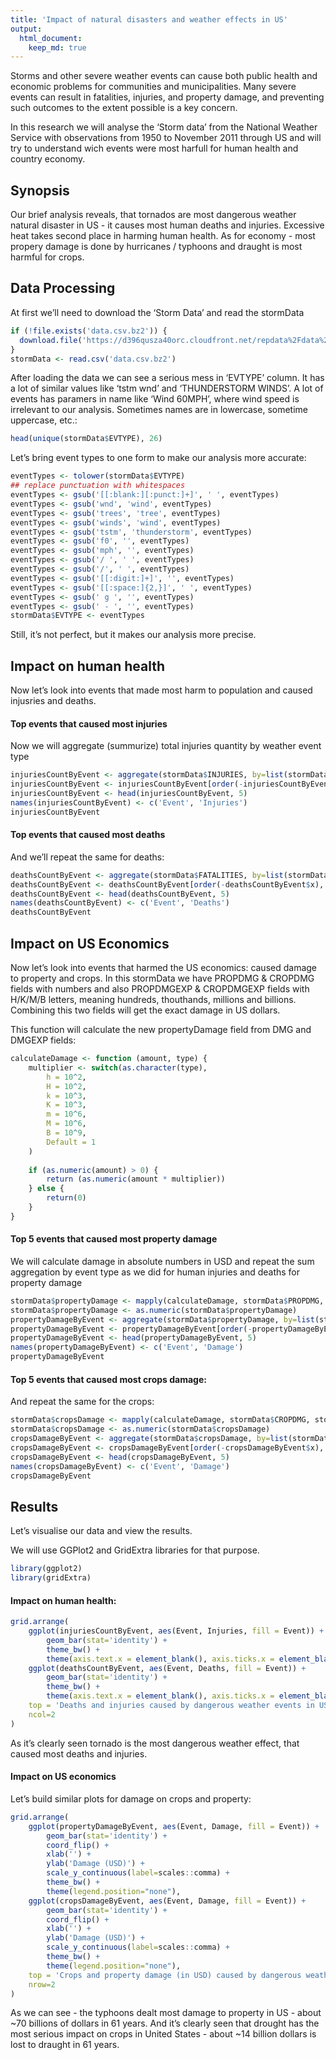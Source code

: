 ```yaml
---
title: 'Impact of natural disasters and weather effects in US'
output: 
  html_document:
    keep_md: true
---
```


Storms and other severe weather events can cause both public health and economic problems for communities and municipalities. Many severe events can result in fatalities, injuries, and property damage, and preventing such outcomes to the extent possible is a key concern.

In this research we will analyse the 'Storm data' from the National Weather Service with observations from 1950 to November 2011 through US and will try to understand wich events were most harfull for human health and country economy.


## Synopsis
Our brief analysis reveals, that tornados are most dangerous weather natural disaster in US - it causes most human deaths and injuries. Excessive heat takes second place in harming human health.
As for economy - most propery damage is done by hurricanes / typhoons and draught is most harmful for crops.


## Data Processing 
 
At first we'll need to download the 'Storm Data' and read the stormData
```r
if (!file.exists('data.csv.bz2')) {
  download.file('https://d396qusza40orc.cloudfront.net/repdata%2Fdata%2FStormData.csv.bz2', 'data.csv.bz2')
}
stormData <- read.csv('data.csv.bz2')
```

After loading the data we can see a serious mess in 'EVTYPE' column. It has a lot of similar values like 'tstm wnd' and 'THUNDERSTORM WINDS'. A lot of events has paramers in name like 'Wind 60MPH', where wind speed is irrelevant to our analysis. Sometimes names are in lowercase, sometime uppercase, etc.:
```r
head(unique(stormData$EVTYPE), 26)
```

Let's bring event types to one form to make our analysis more accurate:
```r
eventTypes <- tolower(stormData$EVTYPE)
## replace punctuation with whitespaces
eventTypes <- gsub('[[:blank:][:punct:]+]', ' ', eventTypes)
eventTypes <- gsub('wnd', 'wind', eventTypes)
eventTypes <- gsub('trees', 'tree', eventTypes)
eventTypes <- gsub('winds', 'wind', eventTypes)
eventTypes <- gsub('tstm', 'thunderstorm', eventTypes)
eventTypes <- gsub('f0', '', eventTypes)
eventTypes <- gsub('mph', '', eventTypes)
eventTypes <- gsub('/ ', ' ', eventTypes)
eventTypes <- gsub('/', ' ', eventTypes)
eventTypes <- gsub('[[:digit:]+]', '', eventTypes)
eventTypes <- gsub('[[:space:]{2,}]', ' ', eventTypes)
eventTypes <- gsub(' g ', '', eventTypes)
eventTypes <- gsub(' - ', '', eventTypes)
stormData$EVTYPE <- eventTypes
```

Still, it's not perfect, but it makes our analysis more precise.

## Impact on human health 
 
Now let's look into events that made most harm to population and caused injusries and deaths.  

#### Top events that caused most injuries
Now we will aggregate (summurize) total injuries quantity by weather event type
```r
injuriesCountByEvent <- aggregate(stormData$INJURIES, by=list(stormData$EVTYPE), FUN=sum)
injuriesCountByEvent <- injuriesCountByEvent[order(-injuriesCountByEvent$x), ]
injuriesCountByEvent <- head(injuriesCountByEvent, 5)
names(injuriesCountByEvent) <- c('Event', 'Injuries')
injuriesCountByEvent
```

#### Top events that caused most deaths
And we'll repeat the same for deaths:
```r
deathsCountByEvent <- aggregate(stormData$FATALITIES, by=list(stormData$EVTYPE), FUN=sum)
deathsCountByEvent <- deathsCountByEvent[order(-deathsCountByEvent$x), ]
deathsCountByEvent <- head(deathsCountByEvent, 5)
names(deathsCountByEvent) <- c('Event', 'Deaths')
deathsCountByEvent
```

## Impact on US Economics
Now let's look into events that harmed the US economics: caused damage to property and crops.
In this stormData we have PROPDMG & CROPDMG fields with numbers and also PROPDMGEXP & CROPDMGEXP fields with H/K/M/B letters, meaning hundreds, thouthands, millions and billions. Combining this two fields will get the exact damage in US dollars. 

This function will calculate the new propertyDamage field from DMG and DMGEXP fields:
```r
calculateDamage <- function (amount, type) {
    multiplier <- switch(as.character(type),
        h = 10^2,
        H = 10^2,
        k = 10^3,
        K = 10^3,
        m = 10^6,
        M = 10^6,
        B = 10^9,
        Default = 1
    )
    
    if (as.numeric(amount) > 0) {
        return (as.numeric(amount * multiplier))
    } else {
        return(0)
    }
}
```

#### Top 5 events that caused most property damage
We will calculate damage in absolute numbers in USD and repeat the sum aggregation by event type as we did for human injuries and deaths for property damage
```r
stormData$propertyDamage <- mapply(calculateDamage, stormData$PROPDMG, stormData$PROPDMGEXP)
stormData$propertyDamage <- as.numeric(stormData$propertyDamage)
propertyDamageByEvent <- aggregate(stormData$propertyDamage, by=list(stormData$EVTYPE), FUN=sum)
propertyDamageByEvent <- propertyDamageByEvent[order(-propertyDamageByEvent$x), ]
propertyDamageByEvent <- head(propertyDamageByEvent, 5)
names(propertyDamageByEvent) <- c('Event', 'Damage')
propertyDamageByEvent
```


#### Top 5 events that caused most crops damage:
And repeat the same for the crops:
```r
stormData$cropsDamage <- mapply(calculateDamage, stormData$CROPDMG, stormData$CROPDMGEXP)
stormData$cropsDamage <- as.numeric(stormData$cropsDamage)
cropsDamageByEvent <- aggregate(stormData$cropsDamage, by=list(stormData$EVTYPE), FUN=sum)
cropsDamageByEvent <- cropsDamageByEvent[order(-cropsDamageByEvent$x), ]
cropsDamageByEvent <- head(cropsDamageByEvent, 5)
names(cropsDamageByEvent) <- c('Event', 'Damage')
cropsDamageByEvent
```


## Results
Let's visualise our data and view the results.  

We will use GGPlot2 and GridExtra libraries for that purpose.
```r
library(ggplot2)
library(gridExtra)
```

#### Impact on human health:
```r
grid.arrange(
    ggplot(injuriesCountByEvent, aes(Event, Injuries, fill = Event)) + 
        geom_bar(stat='identity') +
        theme_bw() +
        theme(axis.text.x = element_blank(), axis.ticks.x = element_blank()),
    ggplot(deathsCountByEvent, aes(Event, Deaths, fill = Event)) + 
        geom_bar(stat='identity') + 
        theme_bw() +
        theme(axis.text.x = element_blank(), axis.ticks.x = element_blank()),
    top = 'Deaths and injuries caused by dangerous weather events in US (1950-2011)', 
    ncol=2
)
```

As it's clearly seen tornado is the most dangerous weather effect, that caused most deaths and injuries.

#### Impact on US economics
Let's build similar plots for damage on crops and property:
```r
grid.arrange(
    ggplot(propertyDamageByEvent, aes(Event, Damage, fill = Event)) + 
        geom_bar(stat='identity') +
        coord_flip() + 
        xlab('') +
        ylab('Damage (USD)') +
        scale_y_continuous(label=scales::comma) +
        theme_bw() +
        theme(legend.position="none"),
    ggplot(cropsDamageByEvent, aes(Event, Damage, fill = Event)) + 
        geom_bar(stat='identity') + 
        coord_flip() + 
        xlab('') +
        ylab('Damage (USD)') +
        scale_y_continuous(label=scales::comma) +
        theme_bw() +
        theme(legend.position="none"),
    top = 'Crops and property damage (in USD) caused by dangerous weather events in US (1950-2011)', 
    nrow=2
)
```

As we can see - the typhoons dealt most damage to property in US - about ~70 billions of dollars in 61 years. 
And it's clearly seen that drought has the most serious impact on crops in United States - about ~14 billion dollars is lost to draught in 61 years.
